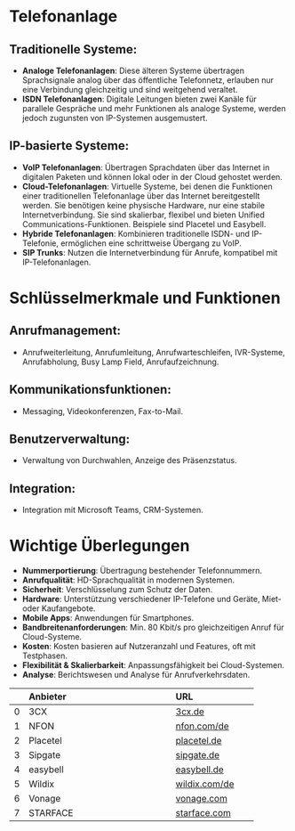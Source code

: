 # Telefonanlage

## Traditionelle Systeme: 

- **Analoge Telefonanlagen**: Diese älteren Systeme übertragen Sprachsignale analog über das öffentliche Telefonnetz, erlauben nur eine Verbindung gleichzeitig und sind weitgehend veraltet.
- **ISDN Telefonanlagen**: Digitale Leitungen bieten zwei Kanäle für parallele Gespräche und mehr Funktionen als analoge Systeme, werden jedoch zugunsten von IP-Systemen ausgemustert.

## IP-basierte Systeme:

- **VoIP Telefonanlagen**: Übertragen Sprachdaten über das Internet in digitalen Paketen und können lokal oder in der Cloud gehostet werden.
- **Cloud-Telefonanlagen**: Virtuelle Systeme, bei denen die Funktionen einer traditionellen Telefonanlage über das Internet bereitgestellt werden. Sie benötigen keine physische Hardware, nur eine stabile Internetverbindung. Sie sind skalierbar, flexibel und bieten Unified Communications-Funktionen. Beispiele sind Placetel und Easybell.
- **Hybride Telefonanlagen**: Kombinieren traditionelle ISDN- und IP-Telefonie, ermöglichen eine schrittweise Übergang zu VoIP.
- **SIP Trunks**: Nutzen die Internetverbindung für Anrufe, kompatibel mit IP-Telefonanlagen.

# Schlüsselmerkmale und Funktionen

## Anrufmanagement:

- Anrufweiterleitung, Anrufumleitung, Anrufwarteschleifen, IVR-Systeme, Anrufabholung, Busy Lamp Field, Anrufaufzeichnung.

## Kommunikationsfunktionen:

- Messaging, Videokonferenzen, Fax-to-Mail.

## Benutzerverwaltung:

- Verwaltung von Durchwahlen, Anzeige des Präsenzstatus.

## Integration:

- Integration mit Microsoft Teams, CRM-Systemen.

# Wichtige Überlegungen

- **Nummerportierung**: Übertragung bestehender Telefonnummern.
- **Anrufqualität**: HD-Sprachqualität in modernen Systemen.
- **Sicherheit**: Verschlüsselung zum Schutz der Daten.
- **Hardware**: Unterstützung verschiedener IP-Telefone und Geräte, Miet- oder Kaufangebote.
- **Mobile Apps**: Anwendungen für Smartphones.
- **Bandbreitenanforderungen**: Min. 80 Kbit/s pro gleichzeitigen Anruf für Cloud-Systeme.
- **Kosten**: Kosten basieren auf Nutzeranzahl und Features, oft mit Testphasen.
- **Flexibilität & Skalierbarkeit**: Anpassungsfähigkeit bei Cloud-Systemen.
- **Analyse**: Berichtswesen und Analyse für Anrufverkehrsdaten.

|    | Anbieter                          | URL                |
|---:|:----------------------------------|:-------------------|
|  0 | 3CX                               | [3cx.de](https://www.3cx.de)                        |
|  1 | NFON                              | [nfon.com/de](https://www.nfon.com/de/)                 |
|  2 | Placetel                          | [placetel.de](https://www.placetel.de/)             |
|  3 | Sipgate                           | [sipgate.de](https://www.sipgate.de/)               |
|  4 | easybell                          | [easybell.de](https://www.easybell.de/)             |
|  5 | Wildix                            | [wildix.com/de](https://www.wildix.com/de/)             |
|  6 | Vonage                            | [vonage.com](https://www.vonage.com/)          |
|  7 | STARFACE                          | [starface.com](https://starface.com/)             |
